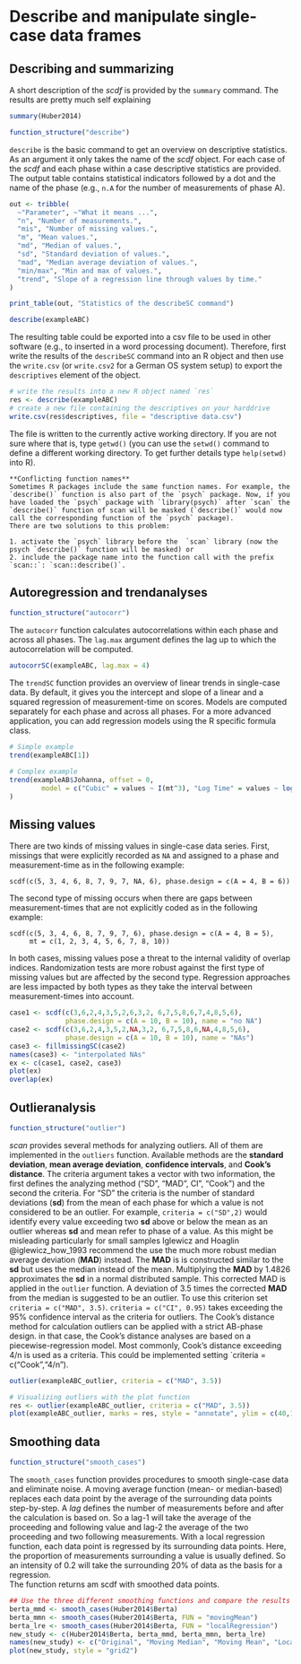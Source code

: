 # Describe and manipulate single-case data frames

## Describing and summarizing

A short description of the *scdf* is provided by the `summary` command. The results are pretty much self explaining

```r
summary(Huber2014)
```

```r
function_structure("describe")
```

`describe` is the basic command to get an overview on descriptive statistics. As an argument it only takes the name of the *scdf* object. For each case of the *scdf* and each phase within a case descriptive statistics are provided. The output table contains statistical indicators followed by a dot and the name of the phase (e.g., `n.A` for the number of measurements of phase A).

```r
out <- tribble(
  ~"Parameter", ~"What it means ...",
  "n", "Number of measurements.",
  "mis", "Number of missing values.",
  "m", "Mean values.",
  "md", "Median of values.",
  "sd", "Standard deviation of values.",
  "mad", "Median average deviation of values.",
  "min/max", "Min and max of values.",
  "trend", "Slope of a regression line through values by time."
)

print_table(out, "Statistics of the describeSC command")

```

```r
describe(exampleABC)
```

The resulting table could be exported into a csv file to be used in other software (e.g., to inserted in a word processing document). Therefore, first write the results of the `describeSC` command into an R object and then use the `write.csv` (or `write.csv2` for a German OS system setup) to export the `descriptives` element of the object.

```r
# write the results into a new R object named `res`
res <- describe(exampleABC)
# create a new file containing the descriptives on your harddrive
write.csv(res$descriptives, file = "descriptive data.csv")
```

The file is written to the currently active working directory. If you are not sure where that is, type `getwd()` (you can use the `setwd()` command to define a different working directory. To get further details type `help(setwd)` into R).

```block
**Conflicting function names**  
Sometimes R packages include the same function names. For example, the `describe()` function is also part of the `psych` package. Now, if you have loaded the `psych` package with `library(psych)` after `scan` the `describe()` function of scan will be masked (`describe()` would now call the corresponding function of the `psych` package).  
There are two solutions to this problem: 

1. activate the `psych` library before the  `scan` library (now the psych `describe()` function will be masked) or 
2. include the package name into the function call with the prefix `scan::`: `scan::describe()`.

```

## Autoregression and trendanalyses

```r
function_structure("autocorr")
```

The `autocorr` function calculates autocorrelations within each phase and across all phases. The `lag.max` argument defines the lag up to which the autocorrelation will be computed. 

```r
autocorrSC(exampleABC, lag.max = 4)
```

The `trendSC` function provides an overview of linear trends in single-case data. By default, it gives you the intercept and slope of a linear and a squared regression of measurement-time on scores. Models are computed separately for each phase and across all phases. For a more advanced application, you can add regression models using the R specific formula class.


```r
# Simple example
trend(exampleABC[1])

# Complex example
trend(exampleAB$Johanna, offset = 0, 
        model = c("Cubic" = values ~ I(mt^3), "Log Time" = values ~ log(mt))
)
```

## Missing values

There are two kinds of missing values in single-case data series. First, missings that were explicitly recorded as `NA` and assigned to a phase and measurement-time as in the following example:

```
scdf(c(5, 3, 4, 6, 8, 7, 9, 7, NA, 6), phase.design = c(A = 4, B = 6))
```

The second type of missing occurs when there are gaps between measurement-times that are not explicitly coded as in the following example:

```
scdf(c(5, 3, 4, 6, 8, 7, 9, 7, 6), phase.design = c(A = 4, B = 5), 
     mt = c(1, 2, 3, 4, 5, 6, 7, 8, 10))
```

In both cases, missing values pose a threat to the internal validity of overlap indices. Randomization tests are more robust against the first type of missing values but are affected by the second type. Regression approaches are less impacted by both types as they take the interval between measurement-times into account.  

```r
case1 <- scdf(c(3,6,2,4,3,5,2,6,3,2, 6,7,5,8,6,7,4,8,5,6), 
              phase.design = c(A = 10, B = 10), name = "no NA")
case2 <- scdf(c(3,6,2,4,3,5,2,NA,3,2, 6,7,5,8,6,NA,4,8,5,6), 
              phase.design = c(A = 10, B = 10), name = "NAs")
case3 <- fillmissingSC(case2)
names(case3) <- "interpolated NAs"
ex <- c(case1, case2, case3)
plot(ex)
overlap(ex)
```

## Outlieranalysis

```r
function_structure("outlier")
```

*scan* provides several methods for analyzing outliers. All of them are implemented in the `outliers` function. Available methods are the __standard deviation__, __mean average deviation__, __confidence intervals__, and __Cook's distance__. The criteria argument takes a vector with two information, the first defines the analyzing method ("SD", "MAD", CI", "Cook") and the second the criteria. For "SD" the criteria is the number of standard deviations (__sd__) from the mean of each phase for which a value is not considered to be an outlier. For example, `criteria = c("SD",2)` would identify every value exceeding two __sd__ above or below the mean as an outlier whereas __sd__ and mean refer to phase of a value. As this might be misleading particularly for small samples Iglewicz and Hoaglin @iglewicz_how_1993 recommend the use the much more robust median average deviation (__MAD__) instead. The __MAD__ is is constructed similar to the __sd__ but uses the median instead of the mean. Multiplying the __MAD__ by 1.4826 approximates the __sd__ in a normal distributed sample. This corrected MAD is applied in the `outlier` function. A deviation of 3.5 times the corrected __MAD__ from the median is suggested to be an outlier. To use this criterion set `criteria = c("MAD", 3.5)`. `criteria = c("CI", 0.95)` takes exceeding the 95% confidence interval as the criteria for outliers. The Cook's distance method for calculation outliers can be applied with a strict AB-phase design. in that case, the Cook's distance analyses are based on a piecewise-regression model. Most commonly, Cook's distance exceeding 4/n is used as a criteria. This could be implemented setting `criteria = c("Cook","4/n").

```r
outlier(exampleABC_outlier, criteria = c("MAD", 3.5))

# Visualizing outliers with the plot function
res <- outlier(exampleABC_outlier, criteria = c("MAD", 3.5))
plot(exampleABC_outlier, marks = res, style = "annotate", ylim = c(40,160))
```

## Smoothing data

```r
function_structure("smooth_cases")
```

The `smooth_cases` function provides procedures to smooth single-case data and eliminate noise. A moving average function (mean- or median-based) replaces each data point by the average of the surrounding data points step-by-step. A *lag* defines the number of measurements before and after the calculation is based on. So a lag-1 will take the average of the proceeding and following value and lag-2 the average of the two proceeding and two following measurements. With a local regression function, each data point is regressed by its surrounding data points. Here, the proportion of measurements surrounding a value is usually defined. So an intensity of 0.2 will take the surrounding 20% of data as the basis for a regression.  
The function returns am scdf with smoothed data points.

```r
## Use the three different smoothing functions and compare the results
berta_mmd <- smooth_cases(Huber2014$Berta)
berta_mmn <- smooth_cases(Huber2014$Berta, FUN = "movingMean")
berta_lre <- smooth_cases(Huber2014$Berta, FUN = "localRegression")
new_study <- c(Huber2014$Berta, berta_mmd, berta_mmn, berta_lre)
names(new_study) <- c("Original", "Moving Median", "Moving Mean", "Local Regression")
plot(new_study, style = "grid2")
```
